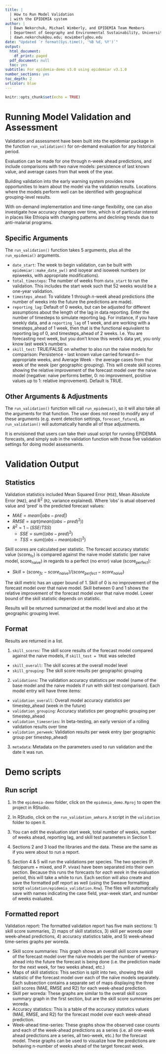 ```yaml
---
title: |
  | How to Run Model Validation
  | with the EPIDEMIA system
author: |
  | Dawn Nekorchuk, Michael Wimberly, and EPIDEMIA Team Members
  | Department of Geography and Environmental Sustainability, University of Oklahoma
  | dawn.nekorchuk@ou.edu; mcwimberly@ou.edu
date: "Updated `r format(Sys.time(), '%B %d, %Y')`"
output:
  html_document:
    df_print: paged
  pdf_document: null
  toc: yes
subtitle: For epidemia-demo v3.0 using epidemiar v3.1.0
number_sections: yes
toc_depth: 2
urlcolor: blue
---
```

  
```r
knitr::opts_chunk$set(echo = TRUE)
```

# Running Model Validation and Assessment

Validation and assessment have been built into the epidemiar package in the function `run_validation()` for on-demand evaluation for any historical period. 

Evaluation can be made for one through n-week ahead predictions, and include comparisons with two naive models: persistence of last known value, and average cases from that week of the year.

Building validation into the early warning system provides more opportunities to learn about the model via the validation results. Locations where the models perform well can be identified with geographical grouping-level results.

With on-demand implementation and time-range flexibility, one can also investigate how accuracy changes over time, which is of particular interest in places like Ethiopia with changing patterns and declining trends due to anti-malarial programs.

## Specific Arguments

The `run_validation()` function takes 5 arguments, plus all the `run_epidemia()` arguments. 

* `date_start`: The week to begin validation, can be built with `epidemiar::make_date_yw()` and isoyear and isoweek numbers (or epiweeks, with appropriate modifications).
* `total_timesteps`: The number of weeks from `date_start` to run the validation. This includes the start week such that 52 weeks would be a one-year validation. 
* `timesteps_ahead`: To validate 1 through _n_-week ahead predictions (the number of weeks into the future the predictions are made).
* `reporting_lag`: Default of 0 weeks, but can be adjusted for different assumptions about the length of the lag in data reporting. Enter the number of timesteps to simulate reporting lag. For instance, if you have weekly data, and a `reporting_lag` of 1 week, and are working with a timesteps_ahead of 1 week, then that is the functional equivalent to reporting lag of 0, and timesteps_ahead of 2 weeks. I.e. You are forecasting next week, but you don’t know this week’s data yet, you only know last week’s numbers.
* `skill_test`: TRUE/FALSE on whether to also run the naive models for comparison: Persistence - last known value carried forward n-appropriate weeks, and Average Week - the average cases from that week of the week (per geographic grouping). This will create skill scores showing the relative improvement of the forecast model over the naive model (negative: naive performs better, 0: no improvement, positive values up to 1: relative improvement). Default is TRUE. 


## Other Arguments & Adjustments

The `run_validation()` function will call `run_epidemia()`, so it will also take all the arguments for that function. The user does not need to modify any of these arguments (e.g. event detection settings, `forecast_future`), as `run_validation()` will automatically handle all of thse adjustments. 

It is envisioned that users can take their usual script for running EPIDEMIA forecasts, and simply sub in the validation function with those five validation settings for doing model assessments. 


# Validation Output

## Statistics

Validation statistics included Mean Squared Error (`MSE`), Mean Absolute Error (`MAE`), and R^2^ (`R2`, variance explained). Where ‘obs’ is atual observed value and ‘pred’ is the predicted forecast values:

* $MAE = mean(|obs - pred|)$
* $RMSE = sqrt(mean((obs - pred)^{2}))$
* $R^{2} = 1 - (SSE/TSS)$
    + $SSE = sum((obs - pred)^{2})$
    + $TSS = sum((obs - mean(obs))^{2})$
    
Skill scores are calculated per statistic. The forecast accuracy statistic value (score~fc~) is compared against the naive model statistic (per naive model, score~naive~) in regards to a perfect (no error) value (score~perfect~): 

* $Skill = (score_{fc} - score_{naive}) / (score_{perfect} - score_{naive})$

The skill metric has an upper bound of 1. Skill of 0 is no improvement of the forecast model over that naive model. Skill between 0 and 1 shows the relative improvement of the forecast model over that naive model. Lower bound of the skill statistic depends on statistic.

Results will be returned summarized at the model level and also at the geographic grouping level. 

## Format

Results are returned in a list.

1. `skill_scores`: The skill score results of the forecast model compared against the naive models, if `skill_test = TRUE` was selected
  + `skill_overall`: The skill scores at the overall model level
  + `skill_grouping`: The skill score results per geographic grouping
  
2. `validations`: The validation accuracy statistics per model (name of the base model and the naive
models if run with skill test comparison). Each model entry will have three items:
  + `validation_overall`: Overall model accuracy statistics per timestep_ahead (week in the future)
  + `validation_grouping`: Accuracy statistics per geographic grouping per timestep_ahead
  + `validation_timeseries`: In beta-testing, an early version of a rolling validation results over time
  + `validation_perweek`: Validation results per week entry (per geographic group per timestep_ahead)
  
3. `metadata`: Metadata on the parameters used to run validation and the date it was run.



# Demo scripts
## Run script

1. In the `epidemia-demo` folder, click on the `epidemia_demo.Rproj` to open the project in RStudio. 

2. In RStudio, click on the `run_validation_amhara.R` script in the `validation` folder to open it. 

3. You can edit the evaluation start week, total number of weeks, number of weeks ahead, reporting lag, and skill test parameters in Section 1. 

4. Sections 2 and 3 load the libraries and the data. These are the same as if you were about to run a report. 

5. Section 4 & 5 will run the validations per species. The two species (P. falciparum + mixed, and P. vivax) have been separated into their own section. Because this runs the forecasts for *each week* in the evaluation period, this will take a while to run. Each section will also create and save the formatted pdf report as well (using the Sweave formatting script `validation/epidemia_validation.Rnw`). The files will automatically save with names indicating the case field, year-week start, and number of weeks evaluated. 


## Formatted report
Validation report:
The formatted validation report has five main sections: 1) skill score summaries, 2) maps of skill statistics, 3) skill per woreda over week-ahead predictions, 4) accuracy statistics table, and 5) week-ahead time-series graphs per woreda.

* Skill score summaries: This graph shows an overall skill score summary of the forecast model over the naïve models per the number of weeks-ahead into the future the forecast is being done (i.e. the prediction made for the next week, for two weeks ahead, etc.) 
* Maps of skill statistics: This section is split into two, showing the skill statistic of the forecast model over each of the naïve models separately. Each subsection contains a separate set of maps displaying the three skill scores (MAE, RMSE and R2) for each week-ahead prediction.
* Skill per woreda: These graphs are similar to the overall skill score summary graph in the first section, but are the skill score summaries per woreda.
* Accuracy statistics: This is a table of the accuracy statistics values (MAE, RMSE, and R2) for the forecast model over each week-ahead prediction.
* Week-ahead time-series: These graphs show the observed case counts and each of the week-ahead predictions as a series (i.e. all one-week ahead predictions are a series, all two-week, etc.) for the forecast model. These graphs can be used to visualize how the predictions are behaving n-number of weeks ahead of the target forecast week.

